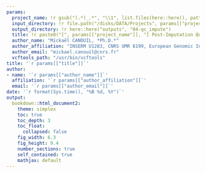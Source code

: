 ```yaml
---
params:
  project_name: !r gsub("(.*)_.*", "\\1", list.files(here::here(), pattern = ".Rproj$"))
  input_directory: !r file.path("/disks/DATA/Projects", params[["project_name"]], "QC/Omni2.5/vcf_imputed")
  output_directory: !r here::here("outputs", "04-qc_impute")
  title: !r paste0("[", params[["project_name"]], "] Post-Imputation Quality-Control")
  author_name: "Mickaël CANOUIL, *Ph.D.*"
  author_affiliation: "INSERM U1283, CNRS UMR 8199, European Genomic Institute for Diabetes (EGID), Institut Pasteur de Lille, University of Lille, Lille University Hospital, Lille, F-59000, France."
  author_email: "mickael.canouil@cnrs.fr"
  vcftools_path: "/usr/bin/vcftools"
title: '`r params[["title"]]`'
author:
- name: '`r params[["author_name"]]`'
  affiliation: '`r params[["author_affiliation"]]`'
  email: '`r params[["author_email"]]`'
date: '`r format(Sys.time(), "%B %d, %Y")`'
output:
  bookdown::html_document2:
    theme: simplex
    toc: true
    toc_depth: 3
    toc_float: 
      collapsed: false
    fig_width: 6.3
    fig_height: 9.4
    number_sections: true
    self_contained: true
    mathjax: default
---
```


<!-- https://github.com/umr1283/dgapaq -->
